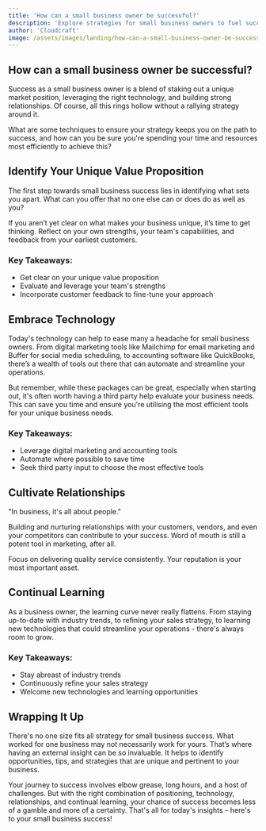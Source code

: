 ```yaml
---
title: 'How can a small business owner be successful?'
description: 'Explore strategies for small business owners to fuel success in their enterprise.'
author: 'Cloudcraft'
image: /assets/images/landing/how-can-a-small-business-owner-be-successful.jpg
---
```


## How can a small business owner be successful?

Success as a small business owner is a blend of staking out a unique market position, leveraging the right technology, and building strong relationships. Of course, all this rings hollow without a rallying strategy around it.

What are some techniques to ensure your strategy keeps you on the path to success, and how can you be sure you're spending your time and resources most efficiently to achieve this? 

<ServicesBlurb />

## Identify Your Unique Value Proposition

The first step towards small business success lies in identifying what sets you apart. What can you offer that no one else can or does do as well as you?

If you aren’t yet clear on what makes your business unique, it’s time to get thinking. Reflect on your own strengths, your team's capabilities, and feedback from your earliest customers.

### Key Takeaways:

 * Get clear on your unique value proposition
 * Evaluate and leverage your team's strengths
 * Incorporate customer feedback to fine-tune your approach

## Embrace Technology

Today's technology can help to ease many a headache for small business owners. From digital marketing tools like Mailchimp for email marketing and Buffer for social media scheduling, to accounting software like QuickBooks, there’s a wealth of tools out there that can automate and streamline your operations.

But remember, while these packages can be great, especially when starting out, it's often worth having a third party help evaluate your business needs. This can save you time and ensure you're utilising the most efficient tools for your unique business needs.

### Key Takeaways:

 * Leverage digital marketing and accounting tools
 * Automate where possible to save time
 * Seek third party input to choose the most effective tools

<GetStartedBlurb />

## Cultivate Relationships

"In business, it's all about people."

Building and nurturing relationships with your customers, vendors, and even your competitors can contribute to your success. Word of mouth is still a potent tool in marketing, after all.

Focus on delivering quality service consistently. Your reputation is your most important asset.

## Continual Learning

As a business owner, the learning curve never really flattens. From staying up-to-date with industry trends, to refining your sales strategy, to learning new technologies that could streamline your operations - there's always room to grow.

### Key Takeaways:

 * Stay abreast of industry trends
 * Continuously refine your sales strategy
 * Welcome new technologies and learning opportunities

## Wrapping It Up

There's no one size fits all strategy for small business success. What worked for one business may not necessarily work for yours. That’s where having an external insight can be so invaluable. It helps to identify opportunities, tips, and strategies that are unique and pertinent to your business.

Your journey to success involves elbow grease, long hours, and a host of challenges. But with the right combination of positioning, technology, relationships, and continual learning, your chance of success becomes less of a gamble and more of a certainty. That's all for today's insights – here's to your small business success!